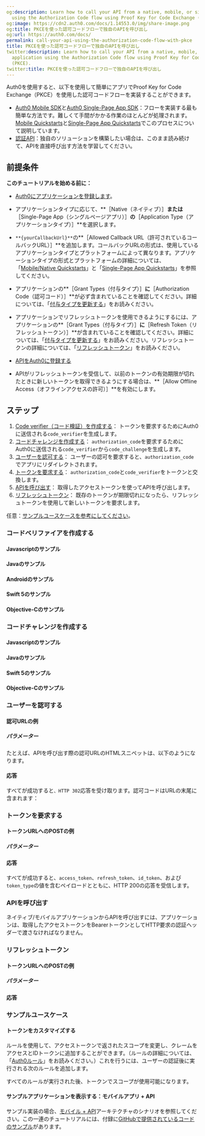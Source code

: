 ```yaml
---
og:description: Learn how to call your API from a native, mobile, or single-page application
  using the Authorization Code flow using Proof Key for Code Exchange (PKCE).
og:image: https://cdn2.auth0.com/docs/1.14553.0/img/share-image.png
og:title: PKCEを使った認可コードフローで独自のAPIを呼び出し
og:url: https://auth0.com/docs/
permalink: call-your-api-using-the-authorization-code-flow-with-pkce
title: PKCEを使った認可コードフローで独自のAPIを呼び出し
twitter:description: Learn how to call your API from a native, mobile, or single-page
  application using the Authorization Code flow using Proof Key for Code Exchange
  (PKCE).
twitter:title: PKCEを使った認可コードフローで独自のAPIを呼び出し
---
```




Auth0を使用すると、以下を使用して簡単にアプリでProof Key for Code Exchange（PKCE）を使用した認可コードフローを実装することができます。

* [Auth0 Mobile SDK](/libraries)と[Auth0 Single-Page App SDK](/libraries/auth0-single-page-app-sdk)：フローを実装する最も簡単な方法です。難しくて手間がかかる作業のほとんどが処理されます。[Mobile Quickstarts](/quickstart/native)と[Single-Page App Quickstarts](/quickstart/spa)でこのプロセスについて説明しています。
* [認証API](/api/authentication)：独自のソリューションを構築したい場合は、このまま読み続けて、APIを直接呼び出す方法を学習してください。

## 前提条件

**このチュートリアルを始める前に：**

* [Auth0にアプリケーションを登録します](/get-started/create-apps/native-apps)。

* アプリケーションタイプに応じて、**［Native（ネイティブ）］**または**［Single-Page App（シングルページアプリ）］**の**［Application Type（アプリケーションタイプ）］**を選択します。
* `**{yourCallbackUrl}**`の**［Allowed Callback URL（許可されているコールバックURL）］**を追加します。コールバックURLの形式は、使用しているアプリケーションタイプとプラットフォームによって異なります。アプリケーションタイプの形式とプラットフォームの詳細については、「[Mobile/Native Quickstarts](/quickstart/native)」と「[Single-Page App Quickstarts](/quickstart/spa)」を参照してください。
* アプリケーションの**［Grant Types（付与タイプ）］**に**［Authorization Code（認可コード）］**が必ず含まれていることを確認してください。詳細については、「[付与タイプを更新する](/applications/update-grant-types)」をお読みください。
* アプリケーションでリフレッシュトークンを使用できるようにするには、アプリケーションの**［Grant Types（付与タイプ）］**に**［Refresh Token（リフレッシュトークン）］**が含まれていることを確認してください。詳細については、「[付与タイプを更新する](/applications/update-grant-types)」をお読みください。リフレッシュトークンの詳細については、「[リフレッシュトークン](/security/tokens/refresh-tokens)」をお読みください。
* [APIをAuth0に登録する](/architecture-scenarios/mobile-api/part-2#create-the-api)

* APIがリフレッシュトークンを受信して、以前のトークンの有効期限が切れたときに新しいトークンを取得できるようにする場合は、**［Allow Offline Access（オフラインアクセスの許可）］**を有効にします。

## ステップ

1. [Code verifier（コード検証）を作成する](#create-code-verifier)： 
トークンを要求するためにAuth0に送信される`code_verifier`を生成します。
2. [コードチャレンジを作成する](#create-code-challenge)： 
`authorization_code`を要求するためにAuth0に送信される`code_verifier`から`code_challenge`を生成します。
3. [ユーザーを認可する](#authorize-user)： 
ユーザーの認可を要求すると、`authorization_code`でアプリにリダイレクトされます。
4. [トークンを要求する](#request-tokens)： 
`authorization_code`と`code_verifier`をトークンと交換します。
5. [APIを呼び出す](#call-api)：
取得したアクセストークンを使ってAPIを呼び出します。
6. [リフレッシュトークン](#refresh-tokens)：
既存のトークンが期限切れになったら、リフレッシュトークンを使用して新しいトークンを要求します。

任意：[サンプルユースケースを参考にしてください](#sample-use-cases)。

### コードベリファイアを作成する



#### Javascriptのサンプル



#### Javaのサンプル



#### Androidのサンプル



#### Swift 5のサンプル



#### Objective-Cのサンプル



### コードチャレンジを作成する



#### Javascriptのサンプル



#### Javaのサンプル



#### Swift 5のサンプル



#### Objective-Cのサンプル



### ユーザーを認可する



#### 認可URLの例



##### パラメーター





たとえば、APIを呼び出す際の認可URLのHTMLスニペットは、以下のようになります。



#### 応答

すべてが成功すると`、HTTP 302`応答を受け取ります。認可コードはURLの末尾に含まれます：



### トークンを要求する



#### トークンURLへのPOSTの例



##### パラメーター



#### 応答

すべてが成功すると、`access_token`、`refresh_token`、`id_token`、および`token_type`の値を含むペイロードとともに、HTTP 200の応答を受信します。







### APIを呼び出す

ネイティブ/モバイルアプリケーションからAPIを呼び出すには、アプリケーションは、取得したアクセストークンをBearerトークンとしてHTTP要求の認証ヘッダーで渡さなければなりません。



### リフレッシュトークン



#### トークンURLへのPOSTの例



##### パラメーター



#### 応答







### サンプルユースケース

#### トークンをカスタマイズする

ルールを使用して、アクセストークンで返されたスコープを変更し、クレームをアクセスとIDトークンに追加することができます。（ルールの詳細については、「[Auth0ルール](/rules)」をお読みください。）これを行うには、ユーザーの認証後に実行される次のルールを追加します。



すべてのルールが実行された後、トークンでスコープが使用可能になります。



#### サンプルアプリケーションを表示する：モバイルアプリ + API

サンプル実装の場合、[モバイル + API](/architecture-scenarios/application/mobile-api)アーキテクチャのシナリオを参照してください。この一連のチュートリアルには、付録に[GitHubで提供されているコードのサンプル](https://github.com/auth0-samples/auth0-pnp-exampleco-timesheets)があります。